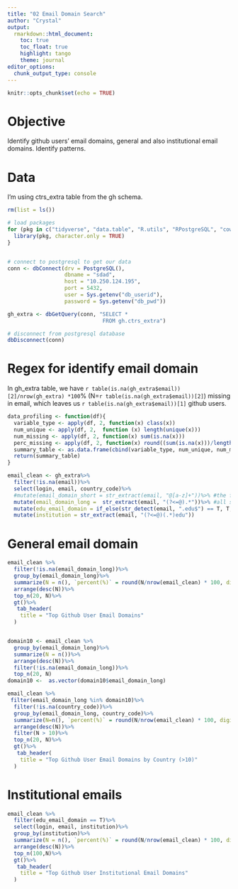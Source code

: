 ```yaml
---
title: "02 Email Domain Search"
author: "Crystal"
output: 
  rmarkdown::html_document:
    toc: true
    toc_float: true
    highlight: tango
    theme: journal
editor_options: 
  chunk_output_type: console
---
```


```r
knitr::opts_chunk$set(echo = TRUE)
```

# Objective
Identify github users' email domains, general and also institutional email domains. Identify patterns. 

# Data
I'm using ctrs_extra table from the gh schema.

```r
rm(list = ls())

# load packages 
for (pkg in c("tidyverse", "data.table", "R.utils", "RPostgreSQL", "cowplot", "maditr", "stringr", "stringi", "mosaic",  "raster", "dplyr",  "ggplot2", "shiny", "plotly", "gt", "glue", "prettydoc")) {
  library(pkg, character.only = TRUE)
}


# connect to postgresql to get our data
conn <- dbConnect(drv = PostgreSQL(), 
                  dbname = "sdad", 
                  host = "10.250.124.195", 
                  port = 5432, 
                  user = Sys.getenv("db_userid"), 
                  password = Sys.getenv("db_pwd"))

gh_extra <- dbGetQuery(conn, "SELECT *
                              FROM gh.ctrs_extra")

# disconnect from postgresql database 
dbDisconnect(conn)
```


# Regex for identify email domain
In gh_extra table, we have `r table(is.na(gh_extra$email))[2]/nrow(gh_extra) *100`% (N=`r table(is.na(gh_extra$email))[2]`) missing in email, which leaves us `r table(is.na(gh_extra$email))[1]` github users.

```r
data_profiling <- function(df){
  variable_type <- apply(df, 2, function(x) class(x))
  num_unique <- apply(df, 2,  function (x) length(unique(x)))
  num_missing <- apply(df, 2, function(x) sum(is.na(x)))
  perc_missing <- apply(df, 2, function(x) round((sum(is.na(x)))/length(x)* 100, digits = 2))  
  summary_table <- as.data.frame(cbind(variable_type, num_unique, num_missing, perc_missing))
  return(summary_table)
}

email_clean <- gh_extra%>%
  filter(!is.na(email))%>%
  select(login, email, country_code)%>%
  #mutate(email_domain_short = str_extract(email, "@[a-z]+"))%>% #the first string after @
  mutate(email_domain_long =  str_extract(email, "(?<=@).*"))%>% #all strings after @
  mutate(edu_email_domain = if_else(str_detect(email, ".edu$") == T, T, F))%>% #end with edu
  mutate(institution = str_extract(email, "(?<=@)(.*)edu")) 
```


# General email domain
```r
email_clean %>%
  filter(!is.na(email_domain_long))%>%
  group_by(email_domain_long)%>%
  summarize(N = n(), `percent(%)` = round(N/nrow(email_clean) * 100, digits = 2))%>%
  arrange(desc(N))%>%
  top_n(20, N)%>%
  gt()%>%
   tab_header(
    title = "Top Github User Email Domains"
  )


domain10 <- email_clean %>%
  group_by(email_domain_long)%>%
  summarize(N = n())%>%
  arrange(desc(N))%>%
  filter(!is.na(email_domain_long))%>%
  top_n(20, N)
domain10 <-  as.vector(domain10$email_domain_long)

email_clean %>%
 filter(email_domain_long %in% domain10)%>%
  filter(!is.na(country_code))%>%
  group_by(email_domain_long, country_code)%>%
  summarize(N=n(), `percent(%)` = round(N/nrow(email_clean) * 100, digits = 3))%>%
  arrange(desc(N))%>%
  filter(N > 10)%>%
  top_n(20, N)%>%
  gt()%>%
   tab_header(
    title = "Top Github User Email Domains by Country (>10)"
  )
```


# Institutional emails
```r
email_clean %>%
  filter(edu_email_domain == T)%>%
  select(login, email, institution)%>%
  group_by(institution)%>%
  summarize(N = n(), `percent(%)` = round(N/nrow(email_clean) * 100, digits = 2))%>%
  arrange(desc(N))%>%
  top_n(100,N)%>%
  gt()%>%
   tab_header(
    title = "Top Github User Institutional Email Domains"
  )

```


